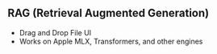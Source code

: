 ## RAG (Retrieval Augmented Generation)

- Drag and Drop File UI
- Works on Apple MLX, Transformers, and other engines
